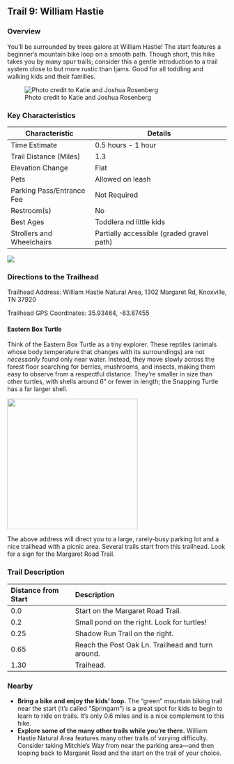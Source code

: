 ## Trail 9: William Hastie

### Overview

You'll be surrounded by trees galore at William Hastie! The start features a beginner's mountain bike loop on a smooth path. Though short, this hike takes you by many spur trails; consider this a gentle introduction to a trail system close to but more rustic than Ijams. Good for all toddling and walking kids and their families.

![Photo credit to Katie and Joshua Rosenberg](img/trail-09-figure-01.jpg)

### Key Characteristics

| **Characteristic**        | **Details**                               |
|---------------------------|-------------------------------------------|
| Time Estimate             | 0.5 hours - 1 hour                        |
| Trail Distance (Miles)    | 1.3                                       |
| Elevation Change          | Flat                                      |
| Pets                      | Allowed on leash                          |
| Parking Pass/Entrance Fee | Not Required                              |
| Restroom(s)               | No                                        |
| Best Ages                 | Toddlera nd little kids                   |
| Strollers and Wheelchairs | Partially accessible (graded gravel path) |

![](maps/trail-09-map.jpeg)

### Directions to the Trailhead

Trailhead Address: William Hastie Natural Area, 1302 Margaret Rd, Knoxville, TN 37920

Trailhead GPS Coordinates: 35.93464, -83.87455

::: {.callout-note appearance="simple" icon="true"}
#### Eastern Box Turtle

Think of the Eastern Box Turtle as a tiny explorer. These reptiles (animals whose body temperature that changes with its surroundings) are not *necessarily* found only near water. Instead, they move slowly across the forest floor searching for berries, mushrooms, and insects, making them easy to observe from a respectful distance. They're smaller in size than other turtles, with shells around 6" or fewer in length; the Snapping Turtle has a far larger shell.

![](illustrations/turtle.png){width="299"}
:::

The above address will direct you to a large, rarely-busy parking lot and a nice trailhead with a picnic area. Several trails start from this trailhead. Look for a sign for the Margaret Road Trail.

### Trail Description

| Distance from Start | Description                                       |
|:--------------------|:--------------------------------------------------|
| 0.0                 | Start on the Margaret Road Trail.                 |
| 0.2                 | Small pond on the right. Look for turtles!        |
| 0.25                | Shadow Run Trail on the right.                    |
| 0.65                | Reach the Post Oak Ln. Trailhead and turn around. |
| 1.30                | Traihead.                                         |

### Nearby

-   **Bring a bike and enjoy the kids' loop.** The "green" mountain biking trail near the start (it's called "Springarn") is a great spot for kids to begin to learn to ride on trails. It's only 0.6 miles and is a nice complement to this hike.
-   **Explore some of the many other trails while you're there.** William Hastie Natural Area features many other trails of varying difficulty. Consider taking Mitchie's Way from near the parking area—and then looping back to Margaret Road and the start on the trail of your choice.
